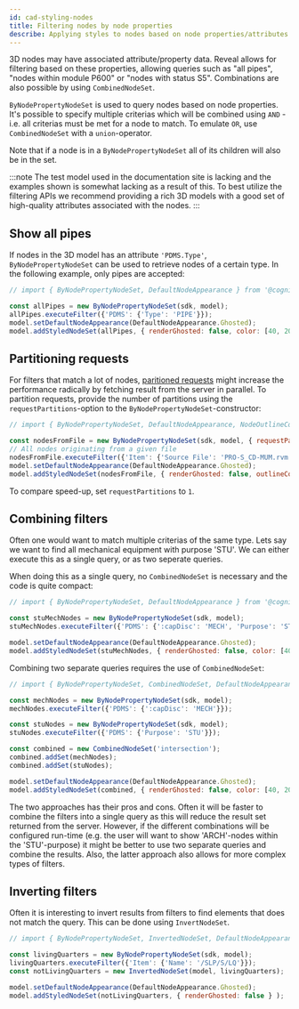 ```yaml
---
id: cad-styling-nodes
title: Filtering nodes by node properties
describe: Applying styles to nodes based on node properties/attributes
---
```



3D nodes may have associated attribute/property data. Reveal allows for filtering based on
these properties, allowing queries such as "all pipes", "nodes within module P600" or "nodes
with status S5". Combinations are also possible by using `CombinedNodeSet`.

`ByNodePropertyNodeSet` is used to query nodes based on node properties. It's possible to specify
multiple criterias which will be combined using `AND` - i.e. all criterias must be met for a node
to match. To emulate `OR`, use `CombinedNodeSet` with a `union`-operator.

Note that if a node is in a `ByNodePropertyNodeSet` all of its children will also be
in the set.

:::note
The test model used in the documentation site is lacking and the examples shown is somewhat lacking
as a result of this. To best utilize the filtering APIs we recommend providing a rich 3D models
with a good set of high-quality attributes associated with the nodes.
:::

<DemoWrapper name="Cognite3DViewerDemo" />

## Show all pipes

If nodes in the 3D model has an attribute `'PDMS.Type'`, `ByNodePropertyNodeSet` can be used to
retrieve nodes of a certain type. In the following example, only pipes are accepted:

```js runnable
// import { ByNodePropertyNodeSet, DefaultNodeAppearance } from '@cognite/reveal';

const allPipes = new ByNodePropertyNodeSet(sdk, model);
allPipes.executeFilter({'PDMS': {'Type': 'PIPE'}});
model.setDefaultNodeAppearance(DefaultNodeAppearance.Ghosted);
model.addStyledNodeSet(allPipes, { renderGhosted: false, color: [40, 200, 20] } );
```

## Partitioning requests

For filters that match a lot of nodes, [paritioned requests](https://docs.cognite.com/api/v1/#section/Parallel-retrieval)
might increase the performance radically by fetching result from the server in parallel.
To partition requests, provide the number of partitions using the `requestPartitions`-option
to the `ByNodePropertyNodeSet`-constructor:

```js runnable
// import { ByNodePropertyNodeSet, DefaultNodeAppearance, NodeOutlineColor } from '@cognite/reveal';

const nodesFromFile = new ByNodePropertyNodeSet(sdk, model, { requestPartitions: 10 });
// All nodes originating from a given file
nodesFromFile.executeFilter({'Item': {'Source File': 'PRO-S_CD-MUM.rvm'}});
model.setDefaultNodeAppearance(DefaultNodeAppearance.Ghosted);
model.addStyledNodeSet(nodesFromFile, { renderGhosted: false, outlineColor: NodeOutlineColor.Orange } );
```

To compare speed-up, set `requestPartitions` to `1`.

## Combining filters

Often one would want to match multiple criterias of the same type. Lets say we want to find all
mechanical equipment with purpose 'STU'. We can either execute this as a single query, or as two
seperate queries.

When doing this as a single query, no `CombinedNodeSet` is necessary and the code is quite compact:

```js runnable
// import { ByNodePropertyNodeSet, DefaultNodeAppearance } from '@cognite/reveal';

const stuMechNodes = new ByNodePropertyNodeSet(sdk, model);
stuMechNodes.executeFilter({'PDMS': {':capDisc': 'MECH', 'Purpose': 'STU' }});

model.setDefaultNodeAppearance(DefaultNodeAppearance.Ghosted);
model.addStyledNodeSet(stuMechNodes, { renderGhosted: false, color: [40, 200, 20] } );
```

Combining two separate queries requires the use of `CombinedNodeSet`:

```js runnable
// import { ByNodePropertyNodeSet, CombinedNodeSet, DefaultNodeAppearance } from '@cognite/reveal';

const mechNodes = new ByNodePropertyNodeSet(sdk, model);
mechNodes.executeFilter({'PDMS': {':capDisc': 'MECH'}});

const stuNodes = new ByNodePropertyNodeSet(sdk, model);
stuNodes.executeFilter({'PDMS': {'Purpose': 'STU'}});

const combined = new CombinedNodeSet('intersection');
combined.addSet(mechNodes);
combined.addSet(stuNodes);

model.setDefaultNodeAppearance(DefaultNodeAppearance.Ghosted);
model.addStyledNodeSet(combined, { renderGhosted: false, color: [40, 200, 20] } );
```

The two approaches has their pros and cons. Often it will be faster to combine the
filters into a single query as this will reduce the result set returned from the
server. However, if the different combinations will be configured run-time (e.g.
the user will want to show 'ARCH'-nodes within the 'STU'-purpose) it might
be better to use two separate queries and combine the results. Also, the latter
approach also allows for more complex types of filters.

## Inverting filters

Often it is interesting to invert results from filters to find elements that does not match the query. This
can be done using `InvertNodeSet`.

```js runnable
// import { ByNodePropertyNodeSet, InvertedNodeSet, DefaultNodeAppearance } from '@cognite/reveal';

const livingQuarters = new ByNodePropertyNodeSet(sdk, model);
livingQuarters.executeFilter({'Item': {'Name': '/SLP/S/LQ'}});
const notLivingQuarters = new InvertedNodeSet(model, livingQuarters);

model.setDefaultNodeAppearance(DefaultNodeAppearance.Ghosted);
model.addStyledNodeSet(notLivingQuarters, { renderGhosted: false } );
```
